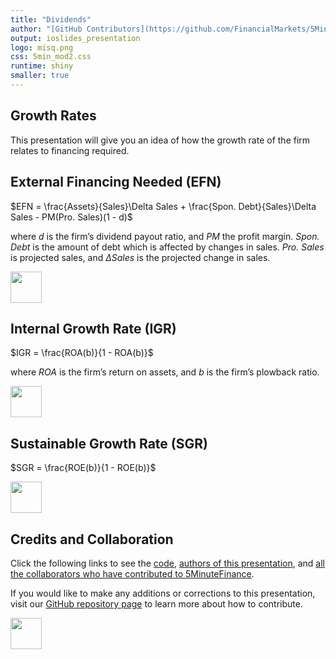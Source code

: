 ```yaml
---
title: "Dividends"
author: "[GitHub Contributors](https://github.com/FinancialMarkets/5MinuteFinance/graphs/contributors)"
output: ioslides_presentation
logo: misq.png
css: 5min_mod2.css
runtime: shiny
smaller: true
---
```


## Growth Rates

This presentation will give you an idea of how the growth rate of the firm relates to financing required.


## External Financing Needed (EFN)

$EFN = \frac{Assets}{Sales}\Delta Sales + \frac{Spon. Debt}{Sales}\Delta Sales - PM(Pro. Sales)(1 - d)$

where *d* is the firm's dividend payout ratio, and *PM* the profit margin.  *Spon. Debt* is the amount of debt which is affected by changes in sales. *Pro. Sales* is projected sales, and $\Delta Sales$ is the projected change in sales.

<div class="MIfooter"><img src="mi.png" style="height:50px;"></div> 

## Internal Growth Rate (IGR)

$IGR = \frac{ROA(b)}{1 - ROA(b)}$

where *ROA* is the firm's return on assets, and *b* is the firm's plowback ratio.

<div class="MIfooter"><img src="mi.png" style="height:50px;"></div> 

## Sustainable Growth Rate (SGR)

$SGR = \frac{ROE(b)}{1 - ROE(b)}$

<div class="MIfooter"><img src="mi.png" style="height:50px;"></div> 


## Credits and Collaboration

Click the following links to see the [code](https://github.com/FinancialMarkets/5MinuteFinance/blob/master/Corporate_Finance/basic_financial_statements/basic_financial_statements.Rmd), [authors of this presentation](https://github.com/FinancialMarkets/5MinuteFinance/blame/master/Corporate_Finance/basic_financial_statements/basic_financial_statements.Rmd), and [all the collaborators who have contributed to 5MinuteFinance](https://github.com/FinancialMarkets/5MinuteFinance/graphs/contributors).

If you would like to make any additions or corrections to this presentation, visit our [GitHub repository page](https://github.com/FinancialMarkets/5MinuteFinance#how-to-contribute) to learn more about how to contribute.

<div class="MIfooter"><img src="mi.png" style="height:50px;"></div> 

